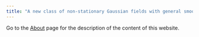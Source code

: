 ```yaml
---
title: "A new class of non-stationary Gaussian fields with general smoothness on metric graphs"
---
```


<!-- This website is a companion to the paper "Computationally efficient inference for non-stationary Gaussian fields with general smoothness on  metric graphs" by Lenin Rafael Riera Segura, David Bolin, and Alexandre B. Simas. -->

<!-- Visit this [GitHub](https://github.com/leninrafaelrierasegura/GWMF) repository for all the necessary files to reproduce the results presented in this website and paper. -->

Go to the [About](about.html) page for the description of the content of this website.
